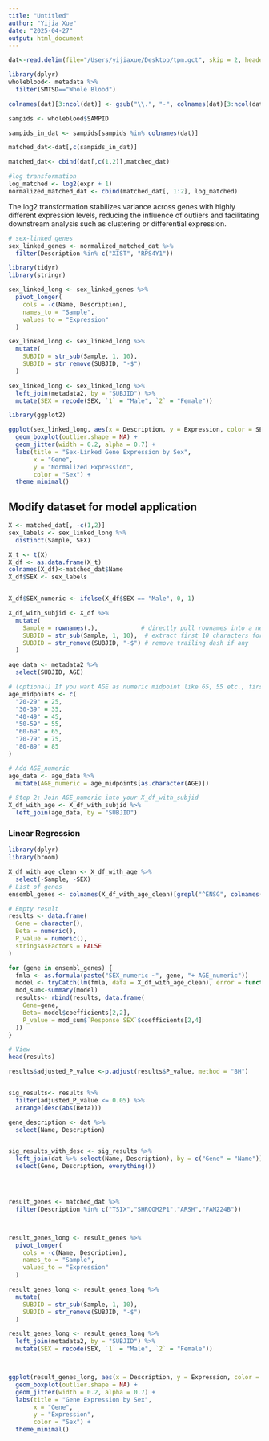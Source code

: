 ```yaml
---
title: "Untitled"
author: "Yijia Xue"
date: "2025-04-27"
output: html_document
---
```


```r
dat<-read.delim(file="/Users/yijiaxue/Desktop/tpm.gct", skip = 2, header = TRUE, stringsAsFactors = FALSE)
```

```r
library(dplyr)
wholeblood<- metadata %>%
  filter(SMTSD=="Whole Blood")

colnames(dat)[3:ncol(dat)] <- gsub("\\.", "-", colnames(dat)[3:ncol(dat)])

sampids <- wholeblood$SAMPID

sampids_in_dat <- sampids[sampids %in% colnames(dat)]

matched_dat<-dat[,c(sampids_in_dat)]

matched_dat<- cbind(dat[,c(1,2)],matched_dat)


```



```r
#log transformation
log_matched <- log2(expr + 1)
normalized_matched_dat <- cbind(matched_dat[, 1:2], log_matched)
```
The log2 transformation stabilizes variance across genes with highly different expression levels, reducing the influence of outliers and facilitating downstream analysis such as clustering or differential expression.

```r
# sex-linked genes
sex_linked_genes <- normalized_matched_dat %>%
  filter(Description %in% c("XIST", "RPS4Y1"))

library(tidyr)
library(stringr)

sex_linked_long <- sex_linked_genes %>%
  pivot_longer(
    cols = -c(Name, Description),
    names_to = "Sample",
    values_to = "Expression"
  )

sex_linked_long <- sex_linked_long %>%
  mutate(
    SUBJID = str_sub(Sample, 1, 10),      
    SUBJID = str_remove(SUBJID, "-$")       
  )

sex_linked_long <- sex_linked_long %>%
  left_join(metadata2, by = "SUBJID") %>%
  mutate(SEX = recode(SEX, `1` = "Male", `2` = "Female"))

library(ggplot2)

ggplot(sex_linked_long, aes(x = Description, y = Expression, color = SEX)) +
  geom_boxplot(outlier.shape = NA) +
  geom_jitter(width = 0.2, alpha = 0.7) +
  labs(title = "Sex-Linked Gene Expression by Sex",
       x = "Gene",
       y = "Normalized Expression",
       color = "Sex") +
  theme_minimal()


```

## Modify dataset for model application

```r
X <- matched_dat[, -c(1,2)]
sex_labels <- sex_linked_long %>%
  distinct(Sample, SEX)

X_t <- t(X)
X_df <- as.data.frame(X_t)
colnames(X_df)<-matched_dat$Name
X_df$SEX <- sex_labels


X_df$SEX_numeric <- ifelse(X_df$SEX == "Male", 0, 1)


```


```r
X_df_with_subjid <- X_df %>%
  mutate(
    Sample = rownames(.),            # directly pull rownames into a new "Sample" column
    SUBJID = str_sub(Sample, 1, 10),  # extract first 10 characters for subject ID
    SUBJID = str_remove(SUBJID, "-$") # remove trailing dash if any
  )

age_data <- metadata2 %>%
  select(SUBJID, AGE)

# (optional) If you want AGE as numeric midpoint like 65, 55 etc., first convert:
age_midpoints <- c(
  "20-29" = 25,
  "30-39" = 35,
  "40-49" = 45,
  "50-59" = 55,
  "60-69" = 65,
  "70-79" = 75,
  "80-89" = 85
)

# Add AGE_numeric
age_data <- age_data %>%
  mutate(AGE_numeric = age_midpoints[as.character(AGE)])

# Step 2: Join AGE_numeric into your X_df_with_subjid
X_df_with_age <- X_df_with_subjid %>%
  left_join(age_data, by = "SUBJID")

```

### Linear Regression

```r
library(dplyr)
library(broom)

X_df_with_age_clean <- X_df_with_age %>%
  select(-Sample, -SEX)
# List of genes
ensembl_genes <- colnames(X_df_with_age_clean)[grepl("^ENSG", colnames(X_df_with_age))]

# Empty result
results <- data.frame(
  Gene = character(),
  Beta = numeric(),
  P_value = numeric(),
  stringsAsFactors = FALSE
)

for (gene in ensembl_genes) {
  fmla <- as.formula(paste("SEX_numeric ~", gene, "+ AGE_numeric"))
  model <- tryCatch(lm(fmla, data = X_df_with_age_clean), error = function(e) NULL)
  mod_sum<-summary(model)
  results<- rbind(results, data.frame(
    Gene=gene,
    Beta= model$coefficients[2,2],
    P_value = mod_sum$`Response SEX`$coefficients[2,4]
  ))
}

# View
head(results)

results$adjusted_P_value <-p.adjust(results$P_value, method = "BH")


sig_results<- results %>%
  filter(adjusted_P_value <= 0.05) %>%
  arrange(desc(abs(Beta)))

gene_description <- dat %>%
  select(Name, Description)


sig_results_with_desc <- sig_results %>%
  left_join(dat %>% select(Name, Description), by = c("Gene" = "Name")) %>%
  select(Gene, Description, everything())





```

```r
result_genes <- matched_dat %>%
  filter(Description %in% c("TSIX","SHROOM2P1","ARSH","FAM224B"))



result_genes_long <- result_genes %>%
  pivot_longer(
    cols = -c(Name, Description),
    names_to = "Sample",
    values_to = "Expression"
  )

result_genes_long <- result_genes_long %>%
  mutate(
    SUBJID = str_sub(Sample, 1, 10),      
    SUBJID = str_remove(SUBJID, "-$")       
  )

result_genes_long <- result_genes_long %>%
  left_join(metadata2, by = "SUBJID") %>%
  mutate(SEX = recode(SEX, `1` = "Male", `2` = "Female"))



ggplot(result_genes_long, aes(x = Description, y = Expression, color = SEX)) +
  geom_boxplot(outlier.shape = NA) +
  geom_jitter(width = 0.2, alpha = 0.7) +
  labs(title = "Gene Expression by Sex",
       x = "Gene",
       y = "Expression",
       color = "Sex") +
  theme_minimal()
```



